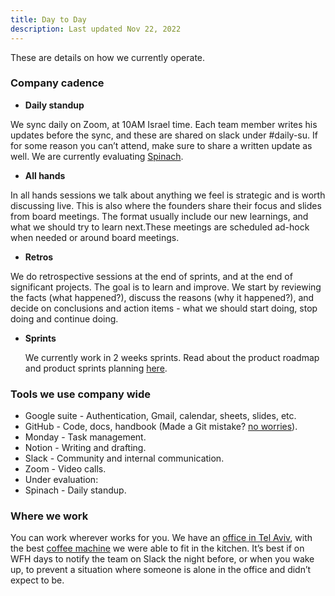 ```yaml
---
title: Day to Day
description: Last updated Nov 22, 2022
---
```


These are details on how we currently operate.

### Company cadence

- **Daily standup**

We sync daily on Zoom, at 10AM Israel time. Each team member writes his updates before the sync, and these are shared on slack under #daily-su. If for some reason you can’t attend, make sure to share a written update as well.
We are currently evaluating [Spinach](https://spinach.io/).


- **All hands**

In all hands sessions we talk about anything we feel is strategic and is worth discussing live. This is also where the founders share their focus and slides from board meetings. The format usually include our new learnings, and what we should try to learn next.These meetings are scheduled ad-hock when needed or around board meetings.


- **Retros**

We do retrospective sessions at the end of sprints, and at the end of significant projects. The goal is to learn and improve. We start by reviewing the facts (what happened?), discuss the reasons (why it happened?), and decide on conclusions and action items - what we should start doing, stop doing and continue doing.


- **Sprints**

  We currently work in 2 weeks sprints.
  Read about the product roadmap and product sprints planning [here](https://handbook.elementary-data.com/how-we-build/roadmap-and-sprints).

  
### Tools we use company wide

- Google suite - Authentication, Gmail, calendar, sheets, slides, etc.
- GitHub - Code, docs, handbook (Made a Git mistake? [no worries](https://ohshitgit.com/)).
- Monday - Task management.
- Notion - Writing and drafting.
- Slack - Community and internal communication.
- Zoom - Video calls.
- Under evaluation:
- Spinach - Daily standup.


### Where we work

You can work wherever works for you. We have an [office in Tel Aviv](https://www.google.com/maps/place/Elementary+Data/@32.0712195,34.7858734,17z/data=!3m1!4b1!4m6!3m5!1s0x151d4bfcd4a6355f:0xd2033f4b15615722!8m2!3d32.071215!4d34.7903581!16s%2Fg%2F11tjw5tvdr), with the best [coffee machine](https://international.lamarzocco.com/en/machine/linea-mini/) we were able to fit in the kitchen.
It’s best if on WFH days to notify the team on Slack the night before, or when you wake up, to prevent a situation where someone is alone in the office and didn’t expect to be.
